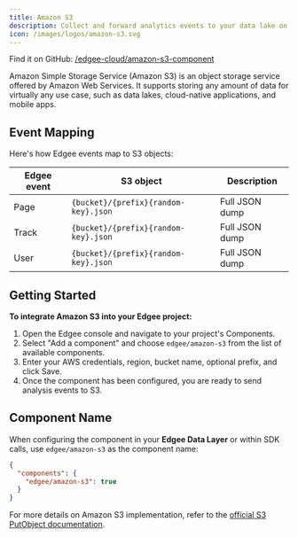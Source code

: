 ```yaml
---
title: Amazon S3
description: Collect and forward analytics events to your data lake on Amazon S3.
icon: /images/logos/amazon-s3.svg
---
```



<EdgeeSdk />

Find it on GitHub: [<Icon icon="github" iconType="solid" /> /edgee-cloud/amazon-s3-component](https://github.com/edgee-cloud/amazon-s3-component)

Amazon Simple Storage Service (Amazon S3) is an object storage service offered by Amazon Web Services. 
It supports storing any amount of data for virtually any use case, such as data lakes, cloud-native applications, 
and mobile apps.

## Event Mapping

Here's how Edgee events map to S3 objects:

| Edgee event | S3 object                            | Description    |
|-------------|--------------------------------------|----------------|
| Page        | `{bucket}/{prefix}{random-key}.json` | Full JSON dump |
| Track       | `{bucket}/{prefix}{random-key}.json` | Full JSON dump |
| User        | `{bucket}/{prefix}{random-key}.json` | Full JSON dump |


## Getting Started

**To integrate Amazon S3 into your Edgee project:**

1. Open the Edgee console and navigate to your project's Components.
2. Select "Add a component" and choose `edgee/amazon-s3` from the list of available components.
3. Enter your AWS credentials, region, bucket name, optional prefix, and click Save. <br />
5. Once the component has been configured, you are ready to send analysis events to S3.

## Component Name

When configuring the component in your **Edgee Data Layer** or within SDK calls, use `edgee/amazon-s3` as the component name:

```json
{
  "components": {
    "edgee/amazon-s3": true
  }
}
```

For more details on Amazon S3 implementation, refer to the 
[official S3 PutObject documentation](https://docs.aws.amazon.com/AmazonS3/latest/API/API_PutObject.html).
